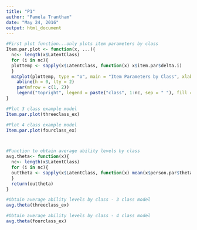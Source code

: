 ```yaml
---
title: "P1"
author: "Pamela Trantham"
date: "May 24, 2016"
output: html_document
---
```


```r


#First plot function...only plots item parameters by class
Item.par.plot <- function(x, ...){
  nc<- length(x$LatentClass)
  for (i in nc){
  plottemp <- sapply(x$LatentClass, function(x) x$item.par$delta.i)
  }
  matplot(plottemp, type = "o", main = "Item Parameters by Class", xlab = "Items", ylab = "Parameters", pch = 20, bg = 1:nc)
    abline(h = 0, lty = 2)
    par(mfrow = c(1, 2))
    legend("topright", legend = paste("class", 1:nc, sep = " "), fill = 1:nc, col=1:nc)  
}

#Plot 3 class example model
Item.par.plot(threeclass_ex)

#Plot 4 class example model
Item.par.plot(fourclass_ex)



#Function to obtain average ability levels by class 
avg.theta<- function(x){
  nc<- length(x$LatentClass)
  for (i in nc){
  outtheta <- sapply(x$LatentClass, function(x) mean(x$person.par$theta))
  }
  return(outtheta)
}

#Obtain average ability levels by class - 3 class model
avg.theta(threeclass_ex)

#Obtain average ability levels by class - 4 class model
avg.theta(fourclass_ex)

```


```r

```


